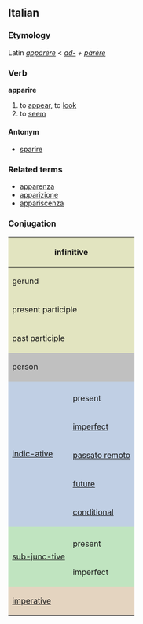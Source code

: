 ==Italian==
===Etymology===
Latin ''[[apparere|appārēre]]'' < ''[[ad-]] + [[parere|pārēre]]''
===Verb===
'''apparire'''

# to [[appear]], to [[look]]
# to [[seem]]

====Antonym====
*[[sparire]]

===Related terms===
*[[apparenza]]
*[[apparizione]]
*[[appariscenza]]

===Conjugation===

<center>
{| style="background:#F0F0F0"

|-
! colspan="3" style="background:#e2e4c0" | infinitive
| colspan="5" | apparire

|-
! colspan="3" style="background:#e2e4c0" | gerund
| colspan="5" | apparendo

|-
! colspan="3" style="background:#e2e4c0" | present participle
| colspan="5" | [[apparente]]

|-
! colspan="3" style="background:#e2e4c0" | past participle
| colspan="5" | [[apparso]], [[apparito]]

|-
! colspan="2" rowspan="2" style="background:#C0C0C0" | person
! colspan="3" style="background:#C0C0C0" | singular
! colspan="3" style="background:#C0C0C0" | plural

|-
! style="background:#C0C0C0;width:12.5%" | first
! style="background:#C0C0C0;width:12.5%" | second
! style="background:#C0C0C0;width:12.5%" | third
! style="background:#C0C0C0;width:12.5%" | first
! style="background:#C0C0C0;width:12.5%" | second
! style="background:#C0C0C0;width:12.5%" | third

|-
! rowspan="6" style="background:#c0cfe4" | [[indicative|indic-ative]]

! style="background:#c0cfe4" colspan="1" | 
! style="background:#c0cfe4" | io
! style="background:#c0cfe4" | tu
! style="background:#c0cfe4" | lui/lei
! style="background:#c0cfe4" | noi
! style="background:#c0cfe4" | voi
! style="background:#c0cfe4" | loro

|-
! style="height:3em;background:#c0cfe4" | present
| appaio, apparisco
| appari, apparisci
| appare, apparisce
| appariamo
| apparete
| appaiono, appariscono

|-
! style="height:3em;background:#c0cfe4" | [[imperfect]]
| apparivo
| apparivi
| appariva
| apparivamo
| apparivate
| apparivano

|-
! style="height:3em;background:#c0cfe4" | [[passato remoto]]
| apparvi, apparii, apparsi
| apparisti
| apparve, apparì, apparse
| apparimmo
| appariste
| apparvero, apparirono, apparsero

|-
! style="height:3em;background:#c0cfe4" | [[future]]
| apparirò
| apparirai
| apparirà
| appariremo
| apparirete
| appariranno

|-
! style="height:3em;background:#c0cfe4" | [[conditional]]
| appaririei
| appariresti
| apparirebbe
| appariremmo
| apparireste
| apparirebbero

|-
! rowspan="3" style="background:#c0e4c0" |[[subjunctive|sub-junc-tive]]
! style="background:#c0e4c0" | 
! style="background:#c0e4c0" | che io
! style="background:#c0e4c0" | che tu
! style="background:#c0e4c0" | che lui/che lei
! style="background:#c0e4c0" | che noi
! style="background:#c0e4c0" | che voi
! style="background:#c0e4c0" | che loro

|-
! style="height:3em;background:#c0e4c0" | present
| appaia, apparisca
| appaia, apparisca
| appaia, apparisca
| appariamo
| appariate
| appaiano, appariscano

|-
! style="height:3em;background:#c0e4c0" rowspan="1" | imperfect
| apparissi
| apparissi
| apparisse
| apparissimo
| appariste
| apparissero

|-
! colspan="2" rowspan="2" style="height:3em;background:#e4d4c0" | [[imperative]]
! style="background:#e4d4c0" | -
! style="background:#e4d4c0" | tu
! style="background:#e4d4c0" | lui/lei
! style="background:#e4d4c0" | noi
! style="background:#e4d4c0" | voi
! style="background:#e4d4c0" | loro

|-
|
| appari, apparisci
| appaia, apparisca
| appariamo
| apparite
| appaiano, appariscano

|}
</center>